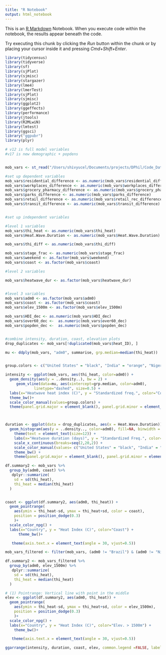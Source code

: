 ```yaml
---
title: "R Notebook"
output: html_notebook
---
```


This is an [R Markdown](http://rmarkdown.rstudio.com) Notebook. When you execute code within the notebook, the results appear beneath the code. 

Try executing this chunk by clicking the *Run* button within the chunk or by placing your cursor inside it and pressing *Cmd+Shift+Enter*. 

```r
library(tidycensus)
library(tidyverse)
library(sf)
library(sjPlot)
library(sjmisc)
library(stargazer)
library(lme4)
library(lmerTest)
library(sjPlot)
library(sjmisc)
library(ggplot2)
library(ggeffects)
library(performance)
library(jtools)
library(R2MLwiN)
library(lmtest)
library(ggsci)
library("ggpubr")
library(plyr)
```
```r
# v12 is full model variables
#v17 is new demographic + popdens


mob_vars <- st_read("/Users/shivyucel/Documents/projects/DPhil/Code_Data/data/paper2/THI_concat_mobility_heat_w_vars_90_4SD_precip.csv")

#set up dependent variables
mob_vars$residential_difference <- as.numeric(mob_vars$residential_difference)
mob_vars$workplaces_difference <- as.numeric(mob_vars$workplaces_difference)
mob_vars$grocery_pharmacy_difference <- as.numeric(mob_vars$grocery_pharm_difference)
mob_vars$parks_difference <- as.numeric(mob_vars$parks_difference)
mob_vars$retail_difference <- as.numeric(mob_vars$retail_rec_difference)
mob_vars$transit_difference <- as.numeric(mob_vars$transit_difference)


#set up independent variables

#level 1 variables
mob_vars$thi_heat <- as.numeric(mob_vars$thi_heat)
mob_vars$Heat.Wave.Duration <- as.numeric(mob_vars$Heat.Wave.Duration)

mob_vars$thi_diff <- as.numeric(mob_vars$thi_diff)

mob_vars$stage_frac <- as.numeric(mob_vars$stage_frac)
mob_vars$weekend <- as.factor(mob_vars$weekend)
mob_vars$coast <- as.factor(mob_vars$coast)

#level 2 variables

mob_vars$heatwave_dur <- as.factor(mob_vars$heatwave_dur)


#level 3 variables
mob_vars$adm0 <- as.factor(mob_vars$adm0)
mob_vars$coast <- as.factor(mob_vars$coast)
mob_vars$elev_1500m <- as.factor(mob_vars$elev_1500m)

mob_vars$HDI_dec <- as.numeric(mob_vars$HDI_dec)
mob_vars$over60_dec <-  as.numeric(mob_vars$over60_dec)
mob_vars$popden_dec <-  as.numeric(mob_vars$popden_dec)



```




```r

#combine intensity, duration, coast, elevation plots
drop_duplicates <- mob_vars[!duplicated(mob_vars$heat_ID), ]

mu <- ddply(mob_vars, "adm0", summarise, grp.median=median(thi_heat))


group.colors <- c("United States" = "black", "India" = "orange", "Nigeria" ="#1B7339", "France" = "#0072bb", "Turkey" = "red", "Brazil" = "#5ced73", "China" = "purple")

intensity <- ggplot(mob_vars, aes(thi_heat, color=adm0)) + 
  geom_density(aes(y = ..density..), bw = 2) + 
     geom_vline(data=mu, aes(xintercept=grp.median, color=adm0),
             linetype="dashed", size=0.5) + 
  labs(x="Heatwave heat index (C)", y = "Standardized freq.", color="Country") + 
  theme_bw()+ 
  scale_color_manual(values=group.colors) +
  theme(panel.grid.major = element_blank(), panel.grid.minor = element_blank())



duration <- ggplot(data = drop_duplicates, aes(x = Heat.Wave.Duration)) +
  geom_histogram(aes(y = ..density.., color=adm0), fill=NA, binwidth = 1, position='identity', size=0.3) +
    theme(text = element_text(size=12)) +
    labs(x="Heatwave duration (days)", y = "Standardized Freq.", color='Country') +
    scale_x_continuous(breaks=seq(2,20,2)) +
    scale_color_manual(values= c("United States" = "black", "India" = "orange", "Nigeria" ="#1B7339", "France" = "#0072bb", "Turkey" = "red", "Brazil" = "#5ced73", "China" = "purple")) +
    theme_bw() +
    theme(panel.grid.major = element_blank(), panel.grid.minor = element_blank()) 

df.summary2 <- mob_vars %>%
  group_by(adm0, coast) %>%
   dplyr::summarize(
    sd = sd(thi_heat),
    thi_heat = median(thi_heat)
  )


coast <- ggplot(df.summary2, aes(adm0, thi_heat)) +
  geom_pointrange(
    aes(ymin = thi_heat-sd, ymax = thi_heat+sd, color = coast),
    position = position_dodge(0.3)
    )+
  scale_color_npg() + 
  labs(x="Country", y = "Heat Index (C)", color="Coast") +
      theme_bw()+ 

   theme(axis.text.x = element_text(angle = 30, vjust=0.5))

mob_vars_filtered <- filter(mob_vars, (adm0 != "Brazil") & (adm0 != "Nigeria"))

df.summary2 <- mob_vars_filtered %>%
  group_by(adm0, elev_1500m) %>%
   dplyr::summarize(
    sd = sd(thi_heat),
    thi_heat = median(thi_heat)
  )

# (1) Pointrange: Vertical line with point in the middle
elev <- ggplot(df.summary2, aes(adm0, thi_heat)) +
  geom_pointrange(
    aes(ymin = thi_heat-sd, ymax = thi_heat+sd, color = elev_1500m),
    position = position_dodge(0.3)
    )+
  scale_color_npg() + 
  labs(x="Country", y = "Heat Index (C)", color="Elev. > 1500m") +
    theme_bw()+ 

   theme(axis.text.x = element_text(angle = 30, vjust=0.5))

ggarrange(intensity, duration, coast, elev, common.legend =FALSE, labels=c("A", "B", "C", "D"))
```


  